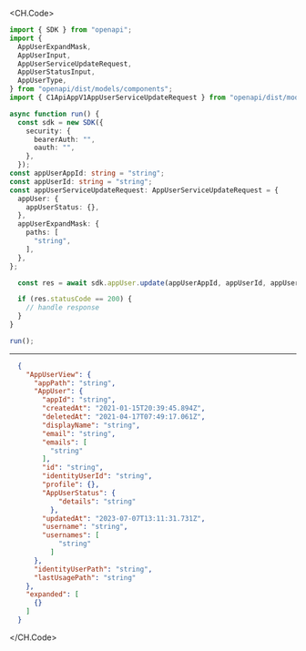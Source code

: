 
<CH.Code>
```typescript Update.ts
import { SDK } from "openapi";
import {
  AppUserExpandMask,
  AppUserInput,
  AppUserServiceUpdateRequest,
  AppUserStatusInput,
  AppUserType,
} from "openapi/dist/models/components";
import { C1ApiAppV1AppUserServiceUpdateRequest } from "openapi/dist/models/operations";

async function run() {
  const sdk = new SDK({
    security: {
      bearerAuth: "",
      oauth: "",
    },
  });
const appUserAppId: string = "string";
const appUserId: string = "string";
const appUserServiceUpdateRequest: AppUserServiceUpdateRequest = {
  appUser: {
    appUserStatus: {},
  },
  appUserExpandMask: {
    paths: [
      "string",
    ],
  },
};

  const res = await sdk.appUser.update(appUserAppId, appUserId, appUserServiceUpdateRequest);

  if (res.statusCode == 200) {
    // handle response
  }
}

run();
```
---

```json Example Response
  {
    "AppUserView": {
      "appPath": "string",
      "AppUser": {
        "appId": "string",
        "createdAt": "2021-01-15T20:39:45.894Z",
        "deletedAt": "2021-04-17T07:49:17.061Z",
        "displayName": "string",
        "email": "string",
        "emails": [
          "string"
        ],
        "id": "string",
        "identityUserId": "string",
        "profile": {},
        "AppUserStatus": {
            "details": "string"
          },
        "updatedAt": "2023-07-07T13:11:31.731Z",
        "username": "string",
        "usernames": [
            "string"
          ]
      },
      "identityUserPath": "string",
      "lastUsagePath": "string"
    },
    "expanded": [
      {}
    ]
  }
```
</CH.Code>
